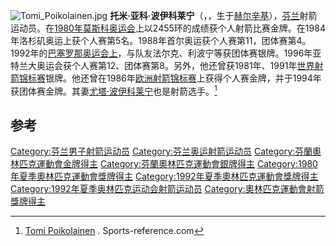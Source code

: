 [[File:Tomi_Poikolainen.jpg|right]]
'''托米·亚科·波伊科莱宁'''（{{lang-fi|Tomi Jaakko Poikolainen}}，{{bd|1961年|12月27日||}}，生于[[赫尔辛基|赫尔辛基]]），[[芬兰|芬兰]]射箭运动员。在[[1980年夏季奥林匹克运动会|1980年莫斯科奥运会]]上以2455环的成绩获个人射箭比赛金牌。在1984年洛杉矶奥运上获个人赛第5名。1988年首尔奥运获个人赛第11，团体赛第4。1992年的[[1992年夏季奥林匹克运动会|巴塞罗那奥运会上]]，与队友法尔克、利波宁等获团体赛银牌。1996年亚特兰大奥运会获个人赛第12、团体赛第8。另外，他还曾获1981年、1991年[[世界射箭锦标赛|世界射箭锦标赛]]银牌。他还曾在1986年[[欧洲射箭锦标赛|欧洲射箭锦标赛]]上获得个人赛金牌，并于1994年获团体赛金牌。其妻[[尤塔·波伊科莱宁|尤塔·波伊科莱宁]]也是射箭选手。<ref name=sr>[http://www.sports-reference.com/olympics/athletes/po/tomi-poikolainen-1.html Tomi Poikolainen] {{Wayback|url=http://www.sports-reference.com/olympics/athletes/po/tomi-poikolainen-1.html |date=20110519151334 }}. Sports-reference.com</ref>

==参考==
{{reflist}}

{{DEFAULTSORT:Poikolainen, Tomi}}
[[Category:芬兰男子射箭运动员|Category:芬兰男子射箭运动员]]
[[Category:芬兰奥运射箭运动员|Category:芬兰奥运射箭运动员]]
[[Category:芬蘭奧林匹克運動會金牌得主|Category:芬蘭奧林匹克運動會金牌得主]]
[[Category:芬蘭奧林匹克運動會銀牌得主|Category:芬蘭奧林匹克運動會銀牌得主]]
[[Category:1980年夏季奧林匹克運動會獎牌得主|Category:1980年夏季奧林匹克運動會獎牌得主]]
[[Category:1992年夏季奧林匹克運動會獎牌得主|Category:1992年夏季奧林匹克運動會獎牌得主]]
[[Category:1992年夏季奥林匹克运动会射箭运动员|Category:1992年夏季奥林匹克运动会射箭运动员]]
[[Category:奧林匹克運動會射箭獎牌得主|Category:奧林匹克運動會射箭獎牌得主]]